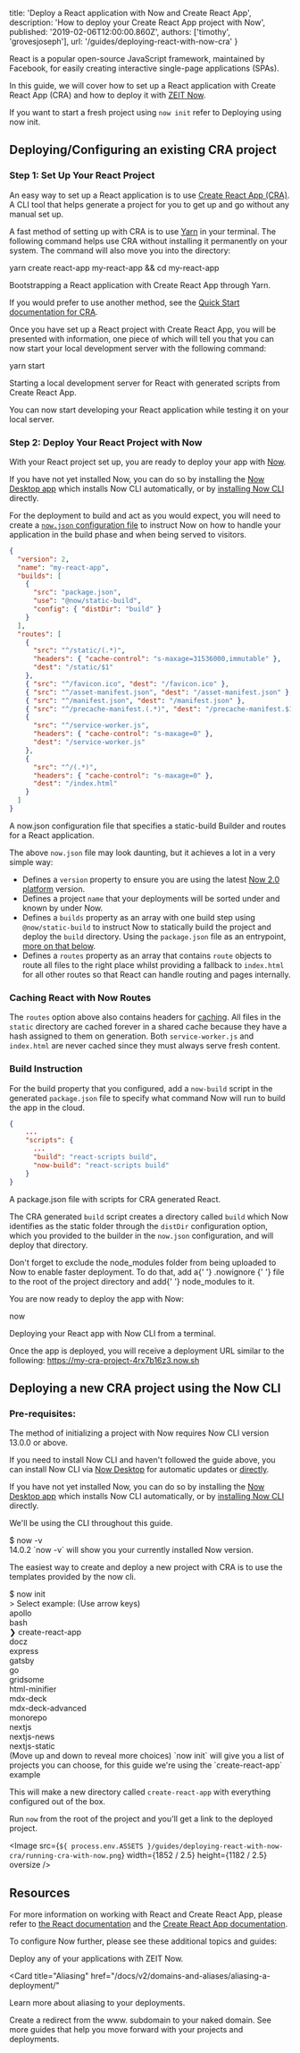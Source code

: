
  title: 'Deploy a React application with Now and Create React App',
  description: 'How to deploy your Create React App project with Now',
  published: '2019-02-06T12:00:00.860Z',
  authors: ['timothy', 'grovesjoseph'],
  url: '/guides/deploying-react-with-now-cra'
}

React is a popular open-source JavaScript framework, maintained by Facebook, for easily creating interactive single-page applications (SPAs).

In this guide, we will cover how to set up a React application with Create React App (CRA) and how to deploy it with [ZEIT Now](/docs/v2).

If you want to start a fresh project using `now init` refer to <GenericLink href="#deploying-a-new-cra-project-using-the-now-cli">Deploying using now init</GenericLink>.

## Deploying/Configuring an existing CRA project

### Step 1: Set Up Your React Project

An easy way to set up a React application is to use [Create React App (CRA)](https://facebook.github.io/create-react-app/). A CLI tool that helps generate a project for you to get up and go without any manual set up.

A fast method of setting up with CRA is to use [Yarn](https://yarnpkg.com) in your terminal. The following command helps use CRA without installing it permanently on your system. The command will also move you into the directory:

<TerminalInput>yarn create react-app my-react-app && cd my-react-app</TerminalInput>
<Caption>Bootstrapping a React application with Create React App through Yarn.</Caption>

If you would prefer to use another method, see the [Quick Start documentation for CRA](https://facebook.github.io/create-react-app/docs/getting-started#quick-start).

Once you have set up a React project with Create React App, you will be presented with information, one piece of which will tell you that you can now start your local development server with the following command:

<TerminalInput>yarn start</TerminalInput>
<Caption>Starting a local development server for React with generated scripts from Create React App.</Caption>

You can now start developing your React application while testing it on your local server.

### Step 2: Deploy Your React Project with Now

With your React project set up, you are ready to deploy your app with [Now](/now).

If you have not yet installed Now, you can do so by installing the [Now Desktop app](/docs/v2/getting-started/installation/#now-desktop) which installs Now CLI automatically, or by [installing Now CLI](/docs/v2/getting-started/installation/#now-cli) directly.

For the deployment to build and act as you would expect, you will need to create a [`now.json` configuration file](https://zeit.co/docs/v2/deployments/configuration) to instruct Now on how to handle your application in the build phase and when being served to visitors.

```json
{
  "version": 2,
  "name": "my-react-app",
  "builds": [
    {
      "src": "package.json",
      "use": "@now/static-build",
      "config": { "distDir": "build" }
    }
  ],
  "routes": [
    {
      "src": "^/static/(.*)",
      "headers": { "cache-control": "s-maxage=31536000,immutable" },
      "dest": "/static/$1"
    },
    { "src": "^/favicon.ico", "dest": "/favicon.ico" },
    { "src": "^/asset-manifest.json", "dest": "/asset-manifest.json" },
    { "src": "^/manifest.json", "dest": "/manifest.json" },
    { "src": "^/precache-manifest.(.*)", "dest": "/precache-manifest.$1" },
    {
      "src": "^/service-worker.js",
      "headers": { "cache-control": "s-maxage=0" },
      "dest": "/service-worker.js"
    },
    {
      "src": "^/(.*)",
      "headers": { "cache-control": "s-maxage=0" },
      "dest": "/index.html"
    }
  ]
}
```

<Caption>
  A <InlineCode>now.json</InlineCode> configuration file that specifies a
  static-build Builder and routes for a React application.
</Caption>

The above `now.json` file may look daunting, but it achieves a lot in a very simple way:

- Defines a `version` property to ensure you are using the latest [Now 2.0 platform](/docs/v2/platform/overview) version.
- Defines a project `name` that your deployments will be sorted under and known by under Now.
- Defines a `builds` property as an array with one build step using `@now/static-build` to instruct Now to statically build the project and deploy the `build` directory. Using the `package.json` file as an entrypoint, [more on that below](#build-instruction).
- Defines a `routes` property as an array that contains `route` objects to route all files to the right place whilst providing a fallback to `index.html` for all other routes so that React can handle routing and pages internally.

### Caching React with Now Routes

The `routes` option above also contains headers for [caching](https://zeit.co/docs/v2/routing/caching/). All files in the `static` directory are cached forever in a shared cache because they have a hash assigned to them on generation. Both `service-worker.js` and `index.html` are never cached since they must always serve fresh content.

### Build Instruction

For the build property that you configured, add a `now-build` script in the generated `package.json` file to specify what command Now will run to build the app in the cloud.

```json
{
    ...
    "scripts": {
      ...
      "build": "react-scripts build",
      "now-build": "react-scripts build"
    }
}
```

<Caption>
  A <InlineCode>package.json</InlineCode> file with scripts for CRA generated
  React.
</Caption>

The CRA generated `build` script creates a directory called `build` which Now identifies as the static folder through the `distDir` configuration option, which you provided to the builder in the `now.json` configuration, and will deploy that directory.

<Note>
  Don't forget to exclude the <InlineCode>node_modules</InlineCode> folder from
  being uploaded to Now to enable faster deployment. To do that, add a{' '}
  <GenericLink href="/guides/prevent-uploading-sourcepaths-with-nowignore/">
    .nowignore
  </GenericLink>{' '}
  file to the root of the project directory and add{' '}
  <InlineCode>node_modules</InlineCode> to it.
</Note>

You are now ready to deploy the app with Now:

<TerminalInput>now</TerminalInput>
<Caption>Deploying your React app with Now CLI from a terminal.</Caption>

Once the app is deployed, you will receive a deployment URL similar to the following: https://my-cra-project-4rx7b16z3.now.sh

## Deploying a new CRA project using the Now CLI

### Pre-requisites:

The method of initializing a project with Now requires Now CLI version 13.0.0 or above.

If you need to install Now CLI and haven't followed the guide above, you can install Now CLI via [Now Desktop](/docs/v2/getting-started/installation/#now-desktop) for automatic updates or [directly](/docs/v2/getting-started/installation/#now-cli).

If you have not yet installed Now, you can do so by installing the [Now Desktop app](/docs/v2/getting-started/installation/#now-desktop) which installs Now CLI automatically, or by [installing Now CLI](/docs/v2/getting-started/installation/#now-cli) directly.

We'll be using the CLI throughout this guide.

<TerminalOutput>
$ now -v <br/>
14.0.2</TerminalOutput>
<Caption>`now -v` will show you your currently installed Now version.</Caption>

The easiest way to create and deploy a new project with CRA is to use the templates provided by the now cli.

<TerminalOutput>
$ now init <br/>
> Select example: (Use arrow keys) <br/>
  apollo <br/>
  bash <br/>
❯ create-react-app <br/>
  docz <br/>
  express <br/>
  gatsby <br/>
  go <br/>
  gridsome<br/> 
  html-minifier<br/> 
  mdx-deck <br/>
  mdx-deck-advanced <br/>
  monorepo <br/>
  nextjs <br/>
  nextjs-news <br/>
  nextjs-static <br/>
(Move up and down to reveal more choices)</TerminalOutput>
<Caption>`now init` will give you a list of projects you can choose, for this guide we're using the `create-react-app` example</Caption>

This will make a new directory called `create-react-app` with everything configured out of the box.

Run `now` from the root of the project and you'll get a link to the deployed project.

<Image
  src={`${
    process.env.ASSETS
  }/guides/deploying-react-with-now-cra/running-cra-with-now.png`}
  width={1852 / 2.5}
  height={1182 / 2.5}
  oversize
/>

## Resources

For more information on working with React and Create React App, please refer to [the React documentation](https://reactjs.org/docs/getting-started.html) and the [Create React App documentation](https://facebook.github.io/create-react-app/).

To configure Now further, please see these additional topics and guides:

<Card title="Deploying Basics" href="/docs/v2/deployments/basics">
  Deploy any of your applications with ZEIT Now.
</Card>

<Card
  title="Aliasing"
  href="/docs/v2/domains-and-aliases/aliasing-a-deployment/"
>
  Learn more about aliasing to your deployments.
</Card>

<Card title="www. Redirect" href="/guides/redirect-from-www">
  Create a redirect from the www. subdomain to your naked domain.
</Card>

<Card title="More Guides" href="/guides">
  See more guides that help you move forward with your projects and deployments.
</Card>


